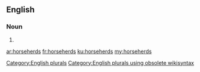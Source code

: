 ==English==

===Noun===
{{head|en}}

# {{plural of|horseherd}}

[[Category:English plurals]][[Category:English plurals using obsolete wikisyntax]]

[[ar:horseherds]]
[[fr:horseherds]]
[[ku:horseherds]]
[[my:horseherds]]